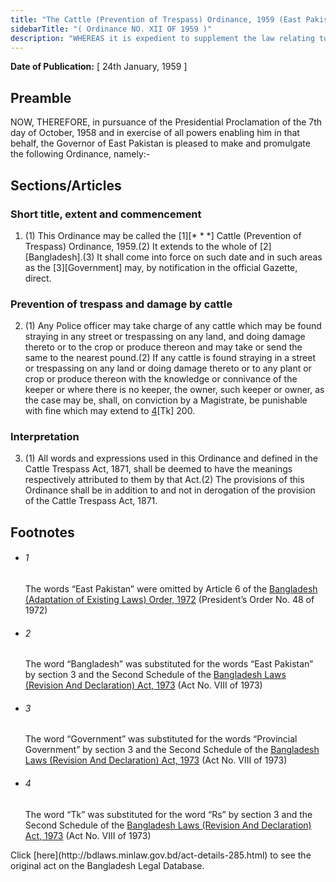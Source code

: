 ```yaml
---
title: "The Cattle (Prevention of Trespass) Ordinance, 1959 (East Pakistan Ordinance)"
sidebarTitle: "( Ordinance NO. XII OF 1959 )"
description: "WHEREAS it is expedient to supplement the law relating to trespass and damage of crops by cattle;"
---
```


**Date of Publication:** [ 24th January, 1959 ]

## Preamble

NOW, THEREFORE, in pursuance of the Presidential Proclamation of the 7th day of October, 1958 and in exercise of all powers enabling him in that behalf, the Governor of East Pakistan is pleased to make and promulgate the following Ordinance, namely:-

## Sections/Articles

### Short title, extent and commencement

1. (1) This Ordinance may be called the [1][\* \* \*] Cattle (Prevention of Trespass) Ordinance, 1959.(2) It extends to the whole of [2][Bangladesh].(3) It shall come into force on such date and in such areas as the [3][Government] may, by notification in the official Gazette, direct.

### Prevention of trespass and damage by cattle

2. (1) Any Police officer may take charge of any cattle which may be found straying in any street or trespassing on any land, and doing damage thereto or to the crop or produce thereon and may take or send the same to the nearest pound.(2) If any cattle is found straying in a street or trespassing on any land or doing damage thereto or to any plant or crop or produce thereon with the knowledge or connivance of the keeper or where there is no keeper, the owner, such keeper or owner, as the case may be, shall, on conviction by a Magistrate, be punishable with fine which may extend to [4](1)[Tk] 200.

### Interpretation

3. (1) All words and expressions used in this Ordinance and defined in the Cattle Trespass Act, 1871, shall be deemed to have the meanings respectively attributed to them by that Act.(2) The provisions of this Ordinance shall be in addition to and not in derogation of the provision of the Cattle Trespass Act, 1871.

## Footnotes

- ###### 1

  The words “East Pakistan” were omitted by Article 6 of the [Bangladesh (Adaptation of Existing Laws) Order, 1972](/laws/volume-15/act-388 "Bangladesh (Adaptation of Existing Laws) Order, 1972 ") (President’s Order No. 48 of 1972)

- ###### 2

  The word “Bangladesh” was substituted for the words “East Pakistan” by section 3 and the Second Schedule of the [Bangladesh Laws (Revision And Declaration) Act, 1973](/laws/volume-17/act-430 "Bangladesh Laws (Revision And Declaration) Act, 1973") (Act No. VIII of 1973)

- ###### 3

  The word “Government” was substituted for the words “Provincial Government” by section 3 and the Second Schedule of the [Bangladesh Laws (Revision And Declaration) Act, 1973](/laws/volume-17/act-430 "Bangladesh Laws (Revision And Declaration) Act, 1973") (Act No. VIII of 1973)

- ###### 4

  The word “Tk” was substituted for the word “Rs” by section 3 and the Second Schedule of the [Bangladesh Laws (Revision And Declaration) Act, 1973](/laws/volume-17/act-430 "Bangladesh Laws (Revision And Declaration) Act, 1973") (Act No. VIII of 1973)

<Note>
  Click [here](http://bdlaws.minlaw.gov.bd/act-details-285.html) to see the original act on the Bangladesh Legal Database.
</Note>
